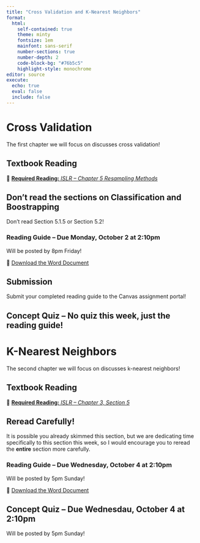 ```yaml
---
title: "Cross Validation and K-Nearest Neighbors"
format: 
  html: 
    self-contained: true
    theme: minty
    fontsize: 1em
    mainfont: sans-serif
    number-sections: true
    number-depth: 2
    code-block-bg: "#76b5c5"
    highlight-style: monochrome
editor: source
execute: 
  echo: true
  eval: false
  include: false
---
```


# Cross Validation

The first chapter we will focus on discusses cross validation!

## Textbook Reading

📖 [**Required Reading:** *ISLR -- Chapter 5 Resampling Methods*](https://hastie.su.domains/ISLR2/ISLRv2_corrected_June_2023.pdf)

::: callout-warning
# Don't read the sections on Classification and Boostrapping

Don't read Section 5.1.5 or Section 5.2!
:::

### Reading Guide -- Due Monday, October 2 at 2:10pm

Will be posted by 8pm Friday!

📝 [Download the Word Document](reading-guide/week-2a.docx)

::: callout-note
# Submission

Submit your completed reading guide to the Canvas assignment portal!
:::

## Concept Quiz -- No quiz this week, just the reading guide!

# K-Nearest Neighbors

The second chapter we will focus on discusses k-nearest neighbors!

## Textbook Reading

📖 [**Required Reading:** *ISLR -- Chapter 3, Section 5*](https://hastie.su.domains/ISLR2/ISLRv2_corrected_June_2023.pdf)

::: callout-tip
# Reread Carefully!

It is possible you already skimmed this section, but we are dedicating time specifically to this section this week, so I would encourage you to reread the **entire** section more carefully.
:::

### Reading Guide -- Due Wednesday, October 4 at 2:10pm

Will be posted by 5pm Sunday!

📝 [Download the Word Document](reading-guide/week-2b.docx)

## Concept Quiz -- Due Wednesdau, October 4 at 2:10pm

Will be posted by 5pm Sunday!
